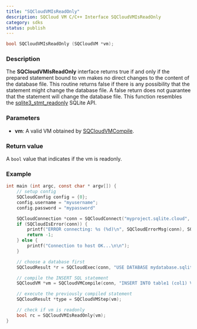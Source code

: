 ```yaml
---
title: "SQCloudVMIsReadOnly"
description: SQCloud VM C/C++ Interface SQCloudVMIsReadOnly
category: sdks
status: publish
---
```


```c
bool SQCloudVMIsReadOnly (SQCloudVM *vm);
```

### Description
The **SQCloudVMIsReadOnly** interface returns true if and only if the prepared statement bound to vm makes no direct changes to the content of the database file. This routine returns false if there is any possibility that the statement might change the database file. A false return does not guarantee that the statement will change the database file. This function resembles the [sqlite3_stmt_readonly](https://www.sqlite.org/c3ref/stmt_readonly.html) SQLite API.

### Parameters
* **vm**: A valid VM obtained by [SQCloudVMCompile](/docs/sdks/c/sqcloudvmcompile).


### Return value
A `bool` value that indicates if the vm is readonly.

### Example
```c
int main (int argc, const char * argv[]) {
    // setup config
    SQCloudConfig config = {0};
    config.username = "myusername";
    config.password = "mypassword"

    SQCloudConnection *conn = SQCloudConnect("myproject.sqlite.cloud", SQCLOUD_DEFAULT_PORT, &config);
    if (SQCloudIsError(conn)) {
        printf("ERROR connecting: %s (%d)\n", SQCloudErrorMsg(conn), SQCloudErrorCode(conn));
        return -1;
    } else {
        printf("Connection to host OK...\n\n");
    }

    // choose a database first
    SQCloudResult *r = SQCloudExec(conn, "USE DATABASE mydatabase.sqlite;");

    // compile the INSERT SQL statement
    SQCloudVM *vm = SQCloudVMCompile(conn, "INSERT INTO table1 (col1) VALUES ('Hello World');", -1, NULL);

    // execute the previously compiled statement
    SQCloudResult *type = SQCloudVMStep(vm);

    // check if vm is readonly
    bool rc = SQCloudVMIsReadOnly(vm);
}
```